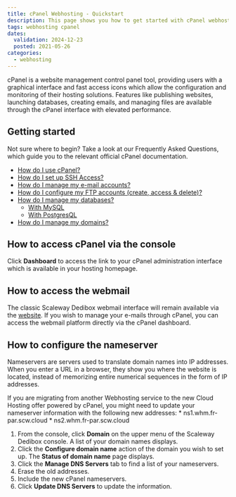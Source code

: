 ```yaml
---
title: cPanel Webhosting - Quickstart
description: This page shows you how to get started with cPanel webhosting.
tags: webhosting cpanel
dates:
  validation: 2024-12-23
  posted: 2021-05-26
categories:
  - webhosting
---
```




<WebhostingOnline />

cPanel is a website management control panel tool, providing users with a graphical interface and fast access icons which allow the configuration and monitoring of their hosting solutions. Features like publishing websites, launching databases, creating emails, and managing files are available through the cPanel interface with elevated performance.

## Getting started

Not sure where to begin? Take a look at our Frequently Asked Questions, which guide you to the relevant official cPanel documentation.

* [How do I use cPanel?](https://docs.cpanel.net/cpanel/the-cpanel-interface/the-cpanel-interface/)
* [How do I set up SSH Access?](https://docs.cpanel.net/cpanel/security/ssh-access/)
* [How do I manage my e-mail accounts?](https://docs.cpanel.net/cpanel/email/email-accounts/#overview)
* [How do I configure my FTP accounts (create, access & delete)?](https://docs.cpanel.net/cpanel/files/ftp-accounts/)
* [How do I manage my databases?](https://docs.cpanel.net/cpanel/databases/)
  * [With MySQL](https://docs.cpanel.net/cpanel/databases/mysql-databases/)
  * [With PostgresQL](https://docs.cpanel.net/cpanel/databases/postgresql-databases/)
* [How do I manage my domains?](https://docs.cpanel.net/cpanel/domains/domains/)

## How to access cPanel via the console

Click **Dashboard** to access the link to your cPanel administration interface which is available in your hosting homepage.

<Lightbox image={image} alt="" />
<Lightbox image={image2} alt="" />
<Lightbox image={image3} alt="" />

## How to access the webmail

The classic Scaleway Dedibox webmail interface will remain available via the [website](https://webmail.online.net). If you wish to manage your e-mails through cPanel, you can access the webmail platform directly via the cPanel dashboard.

## How to configure the nameserver

Nameservers are servers used to translate domain names into IP addresses. When you enter a URL in a browser, they show you where the website is located, instead of memorizing entire numerical sequences in the form of IP addresses.

<Message type="important">
  If you are migrating from another Webhosting service to the new Cloud Hosting offer powered by cPanel, you might need to update your nameserver information with the following new addresses:
    * ns1.whm.fr-par.scw.cloud
    * ns2.whm.fr-par.scw.cloud
</Message>

1. From the console, click **Domain** on the upper menu of the Scaleway Dedibox console. A list of your domain names displays.
    <Lightbox image={image4} alt="" />
2. Click the **Configure domain name** action of the domain you wish to set up. The **Status of domain name** page displays.
    <Lightbox image={image5} alt="" />
    <Lightbox image={image6} alt="" />
3. Click the **Manage DNS Servers** tab to find a list of your nameservers.
4. Erase the old addresses.
5. Include the new cPanel nameservers.
6. Click **Update DNS Servers** to update the information.